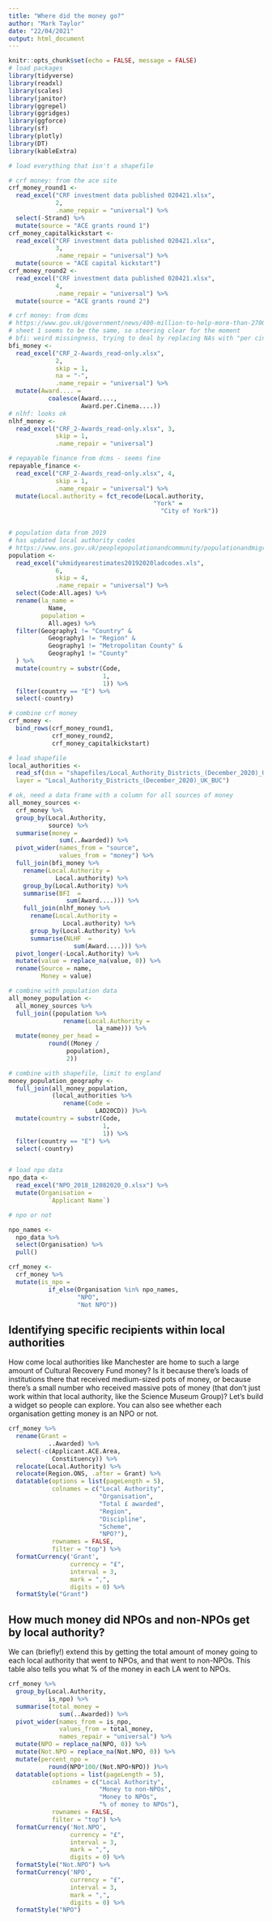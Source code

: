 ```yaml
---
title: "Where did the money go?"
author: "Mark Taylor"
date: "22/04/2021"
output: html_document
---
```


```r

knitr::opts_chunk$set(echo = FALSE, message = FALSE)
# load packages
library(tidyverse)
library(readxl)
library(scales)
library(janitor)
library(ggrepel)
library(ggridges)
library(ggforce)
library(sf)
library(plotly)
library(DT)
library(kableExtra)

# load everything that isn't a shapefile

# crf money: from the ace site
crf_money_round1 <- 
  read_excel("CRF investment data published 020421.xlsx", 
             2,
             .name_repair = "universal") %>% 
  select(-Strand) %>% 
  mutate(source = "ACE grants round 1")
crf_money_capitalkickstart <- 
  read_excel("CRF investment data published 020421.xlsx", 
             3,
             .name_repair = "universal") %>% 
  mutate(source = "ACE capital kickstart")
crf_money_round2 <- 
  read_excel("CRF investment data published 020421.xlsx", 
             4,
             .name_repair = "universal") %>% 
  mutate(source = "ACE grants round 2")

# crf money: from dcms
# https://www.gov.uk/government/news/400-million-to-help-more-than-2700-arts-culture-heritage-organisations-and-independent-cinemas-survive-and-thrive
# sheet 1 seems to be the same, so steering clear for the moment
# bfi: weird missingness, trying to deal by replacing NAs with "per cinema"
bfi_money <- 
  read_excel("CRF_2-Awards_read-only.xlsx", 
             2, 
             skip = 1,
             na = "-",
             .name_repair = "universal") %>% 
  mutate(Award.... = 
           coalesce(Award...., 
                    Award.per.Cinema....))
# nlhf: looks ok
nlhf_money <- 
  read_excel("CRF_2-Awards_read-only.xlsx", 3, 
             skip = 1,
             .name_repair = "universal")

# repayable finance from dcms - seems fine
repayable_finance <- 
  read_excel("CRF_2-Awards_read-only.xlsx", 4, 
             skip = 1,
             .name_repair = "universal") %>% 
  mutate(Local.authority = fct_recode(Local.authority,
                                        "York" = 
                                          "City of York"))


# population data from 2019
# has updated local authority codes
# https://www.ons.gov.uk/peoplepopulationandcommunity/populationandmigration/populationestimates/datasets/populationestimatesforukenglandandwalesscotlandandnorthernireland
population <- 
  read_excel("ukmidyearestimates20192020ladcodes.xls", 
             6,
             skip = 4,
             .name_repair = "universal") %>% 
  select(Code:All.ages) %>% 
  rename(la_name = 
           Name,
         population = 
           All.ages) %>% 
  filter(Geography1 != "Country" &
           Geography1 != "Region" &
           Geography1 != "Metropolitan County" &
           Geography1 != "County"
  ) %>% 
  mutate(country = substr(Code, 
                          1,
                          1)) %>% 
  filter(country == "E") %>% 
  select(-country)

# combine crf money
crf_money <- 
  bind_rows(crf_money_round1,
            crf_money_round2,
            crf_money_capitalkickstart)

# load shapefile
local_authorities <- 
  read_sf(dsn = "shapefiles/Local_Authority_Districts_(December_2020)_UK_BUC", 
  layer = "Local_Authority_Districts_(December_2020)_UK_BUC")

# ok, need a data frame with a column for all sources of money
all_money_sources <- 
  crf_money %>% 
  group_by(Local.Authority,
           source) %>% 
  summarise(money = 
              sum(..Awarded)) %>% 
  pivot_wider(names_from = "source",
              values_from = "money") %>% 
  full_join(bfi_money %>% 
    rename(Local.Authority = 
             Local.authority) %>% 
    group_by(Local.Authority) %>% 
    summarise(BFI  = 
                sum(Award....))) %>% 
    full_join(nlhf_money %>% 
      rename(Local.Authority = 
               Local.authority) %>% 
      group_by(Local.Authority) %>% 
      summarise(NLHF  = 
                  sum(Award....))) %>% 
  pivot_longer(-Local.Authority) %>% 
  mutate(value = replace_na(value, 0)) %>% 
  rename(Source = name,
         Money = value)

# combine with population data
all_money_population <- 
  all_money_sources %>% 
  full_join((population %>% 
               rename(Local.Authority = 
                        la_name))) %>% 
  mutate(money_per_head = 
           round((Money / 
                population), 
                2))

# combine with shapefile, limit to england
money_population_geography <- 
  full_join(all_money_population, 
            (local_authorities %>% 
               rename(Code = 
                        LAD20CD)) )%>% 
  mutate(country = substr(Code, 
                          1,
                          1)) %>% 
  filter(country == "E") %>% 
  select(-country)


# load npo data
npo_data <- 
  read_excel("NPO_2018_12082020_0.xlsx") %>% 
  mutate(Organisation = 
           `Applicant Name`)

# npo or not

npo_names <- 
  npo_data %>% 
  select(Organisation) %>% 
  pull()

crf_money <- 
  crf_money %>% 
  mutate(is_npo = 
           if_else(Organisation %in% npo_names,
                   "NPO",
                   "Not NPO")) 
```

## Identifying specific recipients within local authorities

How come local authorities like Manchester are home to such a large amount of Cultural Recovery Fund money? Is it because there's loads of institutions there that received medium-sized pots of money, or because there's a small number who received massive pots of money (that don't just work within that local authority, like the Science Museum Group)? Let's build a widget so people can explore. You can also see whether each organisation getting money is an NPO or not.

```r
crf_money %>% 
  rename(Grant = 
           ..Awarded) %>% 
  select(-c(Applicant.ACE.Area,
            Constituency)) %>% 
  relocate(Local.Authority) %>% 
  relocate(Region.ONS, .after = Grant) %>% 
  datatable(options = list(pageLength = 5),
            colnames = c("Local Authority", 
                         "Organisation", 
                         "Total £ awarded",
                         "Region",
                         "Discipline",
                         "Scheme",
                         "NPO?"),
            rownames = FALSE,
            filter = "top") %>%
  formatCurrency('Grant',
                 currency = "£", 
                 interval = 3, 
                 mark = ",",
                 digits = 0) %>% 
  formatStyle("Grant")
```

## How much money did NPOs and non-NPOs get by local authority?

We can (briefly!) extend this by getting the total amount of money going to each local authority that went to NPOs, and that went to non-NPOs. This table also tells you what % of the money in each LA went to NPOs.

```r
crf_money %>% 
  group_by(Local.Authority,
           is_npo) %>% 
  summarise(total_money = 
              sum(..Awarded)) %>% 
  pivot_wider(names_from = is_npo,
              values_from = total_money,
              names_repair = "universal") %>% 
  mutate(NPO = replace_na(NPO, 0)) %>% 
  mutate(Not.NPO = replace_na(Not.NPO, 0)) %>% 
  mutate(percent_npo = 
           round(NPO*100/(Not.NPO+NPO)) )%>% 
  datatable(options = list(pageLength = 5),
            colnames = c("Local Authority", 
                         "Money to non-NPOs", 
                         "Money to NPOs",
                         "% of money to NPOs"),
            rownames = FALSE,
            filter = "top") %>%
  formatCurrency('Not.NPO',
                 currency = "£", 
                 interval = 3, 
                 mark = ",",
                 digits = 0) %>% 
  formatStyle("Not.NPO") %>%
  formatCurrency('NPO',
                 currency = "£", 
                 interval = 3, 
                 mark = ",",
                 digits = 0) %>% 
  formatStyle("NPO")

```